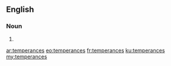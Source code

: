 ==English==

===Noun===
{{head|en|plural}}

# {{plural of|temperance|lang=en}}

[[ar:temperances]]
[[eo:temperances]]
[[fr:temperances]]
[[ku:temperances]]
[[my:temperances]]
